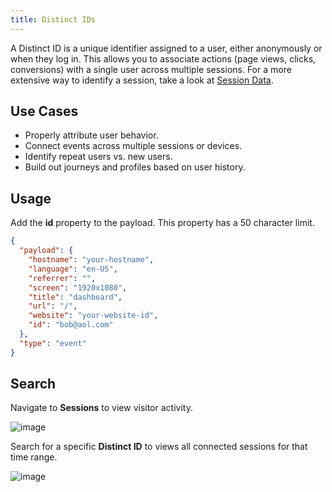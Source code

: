 ```yaml
---
title: Distinct IDs
---
```


A Distinct ID is a unique identifier assigned to a user, either anonymously or when they log in.
This allows you to associate actions (page views, clicks, conversions) with a single user across multiple sessions.
For a more extensive way to identify a session, take a look at [Session Data](/docs/tracker-functions#session-data).

## Use Cases

- Properly attribute user behavior.
- Connect events across multiple sessions or devices.
- Identify repeat users vs. new users.
- Build out journeys and profiles based on user history.

## Usage

Add the **id** property to the payload. This property has a 50 character limit.

```json
{
  "payload": {
    "hostname": "your-hostname",
    "language": "en-US",
    "referrer": "",
    "screen": "1920x1080",
    "title": "dashboard",
    "url": "/",
    "website": "your-website-id",
    "id": "bob@aol.com"
  },
  "type": "event"
}
```

## Search

Navigate to **Sessions** to view visitor activity.

![image](/images/docs/v3/sessions-chart.png)

Search for a specific **Distinct ID** to views all connected sessions for that time range.

![image](/images/docs/v3/distinct-id-search.png)
